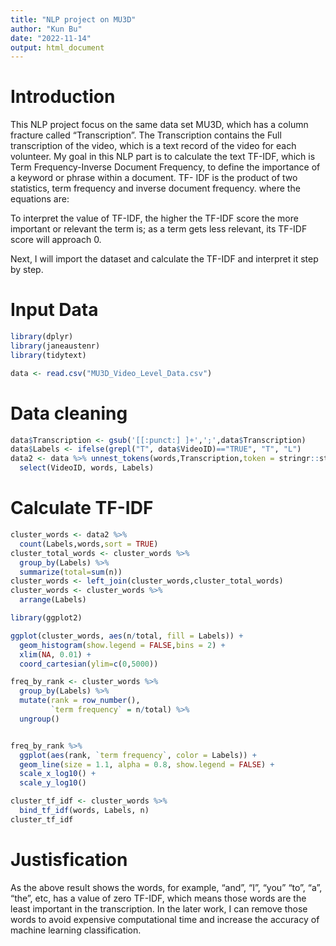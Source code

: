 ---
title: "NLP project on MU3D"
author: "Kun Bu"
date: "2022-11-14"
output: html_document
---

# Introduction
This NLP project focus on the same data set MU3D, which has a column fracture called "Transcription". The Transcription contains the Full transcription of the video, which is a text record of the video for each volunteer. My goal in this NLP part is to calculate the text TF-IDF, which is Term Frequency-Inverse Document Frequency, to  define the importance of a keyword or phrase within a document. TF- IDF is  the product of two statistics, term frequency and inverse document frequency. where the equations are:

\begin{align*}
TF: \quad   tf(t,d) =  \frac{f_{(t,d)}}{\sum_{{t^{'} \in d}}f_{t^{'}, d}} \\
\newline 
IDF: \quad  idf(t, D) = \log\frac{N}{|\{d \in D: t \in d\}|}\\
\newline
TF-IDF: \quad tfidf(t, d, D) = tf(t,d) \cdot  idf(t, D)
\end{align*}

To interpret the value of TF-IDF, the higher the TF-IDF score the more important or relevant the term is; as a term gets less relevant, its TF-IDF score will approach 0. 

Next, I will import the dataset and calculate the TF-IDF and interpret it step by step. 

# Input Data

```{r import data}
library(dplyr)
library(janeaustenr)
library(tidytext)

data <- read.csv("MU3D_Video_Level_Data.csv")
```

# Data cleaning 
```{r data cleaning}
data$Transcription <- gsub('[[:punct:] ]+',';',data$Transcription)
data$Labels <- ifelse(grepl("T", data$VideoID)=="TRUE", "T", "L")
data2 <- data %>% unnest_tokens(words,Transcription,token = stringr::str_split, pattern = ";") %>%
  select(VideoID, words, Labels)

```

# Calculate TF-IDF
```{r Tf}
cluster_words <- data2 %>%
  count(Labels,words,sort = TRUE)
cluster_total_words <- cluster_words %>%
  group_by(Labels) %>%
  summarize(total=sum(n))
cluster_words <- left_join(cluster_words,cluster_total_words)
cluster_words <- cluster_words %>%
  arrange(Labels)

```

```{r ggplot}

library(ggplot2)

ggplot(cluster_words, aes(n/total, fill = Labels)) +
  geom_histogram(show.legend = FALSE,bins = 2) +
  xlim(NA, 0.01) +
  coord_cartesian(ylim=c(0,5000))

```


```{r tfidf}
freq_by_rank <- cluster_words %>% 
  group_by(Labels) %>% 
  mutate(rank = row_number(), 
         `term frequency` = n/total) %>%
  ungroup()


freq_by_rank %>% 
  ggplot(aes(rank, `term frequency`, color = Labels)) + 
  geom_line(size = 1.1, alpha = 0.8, show.legend = FALSE) + 
  scale_x_log10() +
  scale_y_log10()

cluster_tf_idf <- cluster_words %>%
  bind_tf_idf(words, Labels, n)
cluster_tf_idf
```

# Justisfication 

As the above result shows the words, for example, "and", "I", "you" "to", "a", "the", etc, has a value of zero TF-IDF, which means those words are the least important in the transcription. In the later work, I can remove those words to avoid expensive computational time and increase the accuracy of machine learning classification. 
